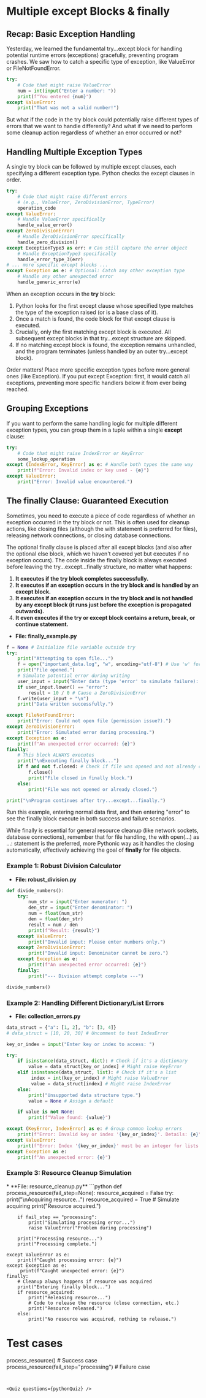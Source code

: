 

# Multiple **except** Blocks & **finally**

## Recap: Basic Exception Handling
<section id="recap-basic-exception-handling"></section>

Yesterday, we learned the fundamental try...except block for handling potential runtime errors (exceptions) gracefully, preventing program crashes. We saw how to catch a specific type of exception, like ValueError or FileNotFoundError.

```python
try:
    # Code that might raise ValueError
    num = int(input("Enter a number: "))
    print(f"You entered {num}")
except ValueError:
    print("That was not a valid number!")
```

But what if the code in the try block could potentially raise different types of errors that we want to handle differently? And what if we need to perform some cleanup action regardless of whether an error occurred or not?

## Handling Multiple Exception Types
<section id="handling-multiple-exception-types"></section>

A single try block can be followed by multiple except clauses, each specifying a different exception type. Python checks the except clauses in order.

```python
try:
    # Code that might raise different errors
    # (e.g., ValueError, ZeroDivisionError, TypeError)
    operation_code
except ValueError:
    # Handle ValueError specifically
    handle_value_error()
except ZeroDivisionError:
    # Handle ZeroDivisionError specifically
    handle_zero_division()
except ExceptionType3 as err: # Can still capture the error object
    # Handle ExceptionType3 specifically
    handle_error_type_3(err)
# ... more specific except blocks ...
except Exception as e: # Optional: Catch any other exception type
    # Handle any other unexpected error
    handle_generic_error(e)
```

When an exception occurs in the **try** block:

1.  Python looks for the first except clause whose specified type matches the type of the exception raised (or is a base class of it).
2.  Once a match is found, the code block for that except clause is executed.
3.  Crucially, only the first matching except block is executed. All subsequent except blocks in that try...except structure are skipped.
4.  If no matching except block is found, the exception remains unhandled, and the program terminates (unless handled by an outer try...except block).

Order matters! Place more specific exception types before more general ones (like Exception). If you put except Exception: first, it would catch all exceptions, preventing more specific handlers below it from ever being reached.

## Grouping Exceptions
<section id="grouping-exceptions"></section>

If you want to perform the same handling logic for multiple different exception types, you can group them in a tuple within a single **except** clause:

```python
try:
    # Code that might raise IndexError or KeyError
    some_lookup_operation
except (IndexError, KeyError) as e: # Handle both types the same way
    print(f"Error: Invalid index or key used - {e}")
except ValueError:
    print("Error: Invalid value encountered.")
```

## The **finally** Clause: Guaranteed Execution
<section id="the-finally-clause-guaranteed-execution"></section>

Sometimes, you need to execute a piece of code regardless of whether an exception occurred in the try block or not. This is often used for cleanup actions, like closing files (although the with statement is preferred for files), releasing network connections, or closing database connections.

The optional finally clause is placed after all except blocks (and also after the optional else block, which we haven't covered yet but executes if no exception occurs). The code inside the finally block is always executed before leaving the try...except...finally structure, no matter what happens:

1. **It executes if the try block completes successfully.**
2. **It executes if an exception occurs in the try block and is handled by an except block.**
3. **It executes if an exception occurs in the try block and is not handled by any except block (it runs just before the exception is propagated outwards).**
4. **It even executes if the try or except block contains a return, break, or continue statement.**


* **File: finally_example.py**
```Python
f = None # Initialize file variable outside try
try:
    print("Attempting to open file...")
    f = open("important_data.log", "w", encoding="utf-8") # Use 'w' for demo
    print("File opened.")
    # Simulate potential error during writing
    user_input = input("Enter data (type 'error' to simulate failure): ")
    if user_input.lower() == "error":
        result = 10 / 0 # Cause a ZeroDivisionError
    f.write(user_input + "\n")
    print("Data written successfully.")

except FileNotFoundError:
    print("Error: Could not open file (permission issue?).")
except ZeroDivisionError:
    print("Error: Simulated error during processing.")
except Exception as e:
    print(f"An unexpected error occurred: {e}")
finally:
    # This block ALWAYS executes
    print("\nExecuting finally block...")
    if f and not f.closed: # Check if file was opened and not already closed
        f.close()
        print("File closed in finally block.")
    else:
        print("File was not opened or already closed.")

print("\nProgram continues after try...except...finally.")
```

Run this example, entering normal data first, and then entering "error" to see the finally block execute in both success and failure scenarios.

While finally is essential for general resource cleanup (like network sockets, database connections), remember that for file handling, the with open(...) as ...: statement is the preferred, more Pythonic way as it handles the closing automatically, effectively achieving the goal of **finally** for file objects.

### Example 1: Robust Division Calculator
<section id="example-1-robust-division-calculator"></section>


* **File: robust_division.py**
```python
def divide_numbers():
    try:
        num_str = input("Enter numerator: ")
        den_str = input("Enter denominator: ")
        num = float(num_str)
        den = float(den_str)
        result = num / den
        print(f"Result: {result}")
    except ValueError:
        print("Invalid input: Please enter numbers only.")
    except ZeroDivisionError:
        print("Invalid input: Denominator cannot be zero.")
    except Exception as e:
        print(f"An unexpected error occurred: {e}")
    finally:
        print("--- Division attempt complete ---")

divide_numbers()
```

### Example 2: Handling Different Dictionary/List Errors
<section id="example-2-handling-different-dictionary-list-errors"></section>


* **File: collection_errors.py**
```python
data_struct = {"a": [1, 2], "b": [3, 4]}
# data_struct = [10, 20, 30] # Uncomment to test IndexError

key_or_index = input("Enter key or index to access: ")

try:
    if isinstance(data_struct, dict): # Check if it's a dictionary
        value = data_struct[key_or_index] # Might raise KeyError
    elif isinstance(data_struct, list): # Check if it's a list
         index = int(key_or_index) # Might raise ValueError
         value = data_struct[index] # Might raise IndexError
    else:
        print("Unsupported data structure type.")
        value = None # Assign a default

    if value is not None:
        print(f"Value found: {value}")

except (KeyError, IndexError) as e: # Group common lookup errors
    print(f"Error: Invalid key or index '{key_or_index}'. Details: {e}")
except ValueError:
    print(f"Error: Index '{key_or_index}' must be an integer for lists.")
except Exception as e:
    print(f"An unexpected error: {e}")
```

### Example 3: Resource Cleanup Simulation
<section id="example-3-resource-cleanup-simulation"></section>
* **File: resource_cleanup.py**
```python
def process_resource(fail_step=None):
    resource_acquired = False
    try:
        print("\nAcquiring resource...")
        resource_acquired = True # Simulate acquiring
        print("Resource acquired.")

        if fail_step == "processing":
            print("Simulating processing error...")
            raise ValueError("Problem during processing")

        print("Processing resource...")
        print("Processing complete.")

    except ValueError as e:
        print(f"Caught processing error: {e}")
    except Exception as e:
         print(f"Caught unexpected error: {e}")
    finally:
        # Cleanup always happens if resource was acquired
        print("Entering finally block...")
        if resource_acquired:
            print("Releasing resource...")
            # Code to release the resource (close connection, etc.)
            print("Resource released.")
        else:
            print("No resource was acquired, nothing to release.")

# Test cases
process_resource() # Success case
process_resource(fail_step="processing") # Failure case
```


<Quiz questions={pythonQuiz} />